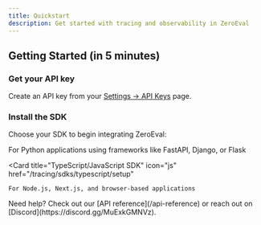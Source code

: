 ```yaml
---
title: Quickstart
description: Get started with tracing and observability in ZeroEval
---
```


## Getting Started (in 5 minutes)

### Get your API key

Create an API key from your [Settings → API Keys](https://app.zeroeval.com/settings?section=api-keys) page.

### Install the SDK

Choose your SDK to begin integrating ZeroEval:

<CardGroup cols={2}>
  <Card 
    title="Python SDK" 
    icon="python" 
    href="/tracing/sdks/python/setup"
  >
    For Python applications using frameworks like FastAPI, Django, or Flask
  </Card>
  
  <Card 
    title="TypeScript/JavaScript SDK" 
    icon="js" 
    href="/tracing/sdks/typescript/setup"
  >
    For Node.js, Next.js, and browser-based applications
  </Card>
</CardGroup>

<Note>
  Need help? Check out our [API reference](/api-reference) or reach out on [Discord](https://discord.gg/MuExkGMNVz).
</Note>
